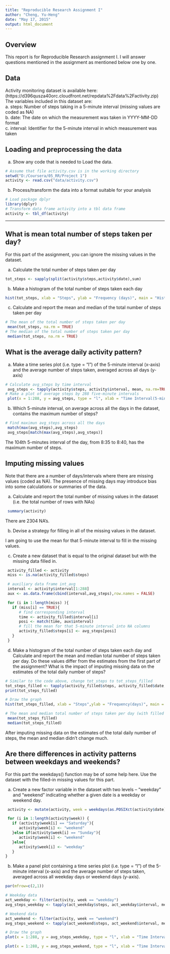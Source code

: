 ```yaml
---
title: "Reproducible Research Assignment I"
author: "Cheng, Yu-Heng"
date: "May 17, 2015"
output: html_document
---
```

## Overview
This report is for Reproducible Research assignment I. I will answer questions mentioned in the assignment as mentioned below one by one. 

## Data
Activity monitoring dataset is available here:     
(https://d396qusza40orc.cloudfront.net/repdata%2Fdata%2Factivity.zip)      
The variables included in this dataset are:     
a. steps: Number of steps taking in a 5-minute interval (missing values are coded as NA)   
b. date: The date on which the measurement was taken in YYYY-MM-DD format     
c. interval: Identifier for the 5-minute interval in which measurement was taken    

## Loading and preprocessing the data   
a. Show any code that is needed to Load the data.  
```r
# Assume that file activity.csv is in the working directory
setwd("D:/Coursera/05_RR/Project 1")
activity <- read.csv("data/activity.csv")
```

b. Process/transform the data into a format suitable for your analysis  
```r
# Load package dplyr
library(dplyr)
# Transform data frame activity into a tbl data frame
activity <- tbl_df(activity)
```

---------------------------------

## What is mean total number of steps taken per day?

For this part of the assignment, you can ignore the missing values in the dataset.

a. Calculate the total number of steps taken per day
```r
tot_steps <- sapply(split(activity$steps,activity$date),sum)
```

b. Make a histogram of the total number of steps taken each day
```r
hist(tot_steps, xlab = "Steps", ylab = "Frequency (days)", main = "Histogram of total steps taken each day",breaks = seq(0,(floor(max(tot_steps,na.rm=TRUE)/1000)+1)*1000,1000))
```

c. Calculate and report the mean and median of the total number of steps taken per day
```r
# The mean of the total number of steps taken per day
 mean(tot_steps, na.rm = TRUE)
# The median of the total number of steps taken per day
 median(tot_steps, na.rm = TRUE)
```

## What is the average daily activity pattern?

a. Make a time series plot (i.e. type = "l") of the 5-minute interval (x-axis) and the average number of steps taken, averaged across all days (y-axis)
```r
# Calculate avg_steps by time interval
 avg_steps <- tapply(activity$steps, activity$interval, mean, na.rm=TRUE)
# Make a plot of average steps by 288 five-minute intervals
 plot(x = 1:288, y = avg_steps, type = "l", xlab = "Time Interval(5-minute)", ylab = "Average Steps", main = "Average Daily Activity Pattern")

```


b. Which 5-minute interval, on average across all the days in the dataset, contains the maximum number of steps?
```r
# Find maximun avg_steps across all the days 
 match(max(avg_steps),avg_steps)
 avg_steps[match(max(avg_steps),avg_steps)]
```

The 104th 5-minutes interval of the day, from 8:35 to 8:40, has the maximum number of steps. 

## Imputing missing values

Note that there are a number of days/intervals where there are missing values (coded as NA). The presence of missing days may introduce bias into some calculations or summaries of the data.

a. Calculate and report the total number of missing values in the dataset (i.e. the total number of rows with NAs)
```r
 summary(activity)
```
There are 2304 NA's.

b. Devise a strategy for filling in all of the missing values in the dataset.   

I am going to use the mean for that 5-minute interval to fill in the missing values.  

c. Create a new dataset that is equal to the original dataset but with the missing data filled in.
```r
 activity_filled <- activity
 miss <- is.na(activity_filled$steps)

 # auxiliary data frame int_avg
 interval <- activity$interval[1:288]
 aux <- as.data.frame(cbind(interval,avg_steps),row.names = FALSE)

 for (i in 1:length(miss) ){
   if (miss[i] == TRUE){
      # find corresponding interval
      time <- activity_filled$interval[i]
      posi <- match(time, aux$interval)
      # fill the mean for that 5-minute interval into NA columns
      activity_filled$steps[i] <- avg_steps[posi]
   }
 }

```

d. Make a histogram of the total number of steps taken each day and Calculate and report the mean and median total number of steps taken per day. Do these values differ from the estimates from the first part of the assignment? What is the impact of imputing missing data on the estimates of the total daily number of steps? 

```r
# Similar to the code above, change tot_steps to tot_steps_filled    
tot_steps_filled <- tapply(activity_filled$steps, activity_filled$date, sum)
print(tot_steps_filled)

# Draw the graph
hist(tot_steps_filled, xlab = "Steps",ylab = "Frequency(days)", main = "Histogram of total steps taken each day (with filled data)",breaks = seq(0,(floor(max(tot_steps,na.rm=TRUE)/1000)+1)*1000,1000))

# The mean and median total number of steps taken per day (with filled dataset)
 mean(tot_steps_filled)
 median(tot_steps_filled)
```

After imputing missing data on the estimates of the total daily number of steps, the mean and median didn't change much.

## Are there differences in activity patterns between weekdays and weekends?

For this part the weekdays() function may be of some help here. Use the dataset with the filled-in missing values for this part.

a. Create a new factor variable in the dataset with two levels – “weekday” and “weekend” indicating whether a given date is a weekday or weekend day.
```r
 activity <- mutate(activity, week = weekdays(as.POSIXct(activity$date)))

 for (i in 1:length(activity$week)) {
   if (activity$week[i] == "Saturday"){
      activity$week[i] <- "weekend"
   }else if(activity$week[i] == "Sunday"){
      activity$week[i] <- "weekend"
   }else{
      activity$week[i] <- "weekday"
   }
}

```


b. Make a panel plot containing a time series plot (i.e. type = "l") of the 5-minute interval (x-axis) and the average number of steps taken, averaged across all weekday days or weekend days (y-axis).
```r
par(mfrow=c(2,1))

# Weekday data
act_weekday <- filter(activity, week == "weekday")
avg_steps_weekday <- tapply(act_weekday$steps, act_weekday$interval, mean, na.rm=TRUE)

# Weekend data
act_weekend <- filter(activity, week == "weekend")
avg_steps_weekend <- tapply(act_weekend$steps, act_weekend$interval, mean, na.rm=TRUE)

# Draw the graph
plot(x = 1:288, y = avg_steps_weekday, type = "l", xlab = "Time Interval(5-minute)", ylab = "Average Steps", main = "Average Weekday Daily Activity Pattern")

plot(x = 1:288, y = avg_steps_weekend, type = "l", xlab = "Time Interval(5-minute)", ylab = "Average Steps", main = "Average Weekend Daily Activity Pattern")

```
